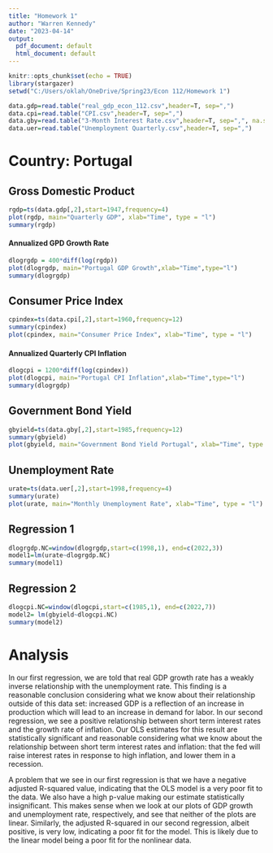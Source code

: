 ---
title: "Homework 1"
author: "Warren Kennedy"
date: "2023-04-14"
output:
  pdf_document: default
  html_document: default
---

```{r setup, include=FALSE, echo=FALSE}
knitr::opts_chunk$set(echo = TRUE)
library(stargazer)
setwd("C:/Users/oklah/OneDrive/Spring23/Econ 112/Homework 1")

data.gdp=read.table("real_gdp_econ_112.csv",header=T, sep=",")
data.cpi=read.table("CPI.csv",header=T, sep=",")
data.gby=read.table("3-Month Interest Rate.csv",header=T, sep=",", na.strings = ".")
data.uer=read.table("Unemployment Quarterly.csv",header=T, sep=",")

```

# **Country**: Portugal

## Gross Domestic Product

```{r, fig.align='center'}
rgdp=ts(data.gdp[,2],start=1947,frequency=4)
plot(rgdp, main="Quarterly GDP", xlab="Time", type = "l")
summary(rgdp)
```

#### Annualized GPD Growth Rate

```{r, fig.align='center'}
dlogrgdp = 400*diff(log(rgdp))
plot(dlogrgdp, main="Portugal GDP Growth",xlab="Time",type="l")
summary(dlogrgdp)
```

## Consumer Price Index

```{r, fig.align='center'}
cpindex=ts(data.cpi[,2],start=1960,frequency=12)
summary(cpindex)
plot(cpindex, main="Consumer Price Index", xlab="Time", type = "l")
```

#### Annualized Quarterly CPI Inflation

```{r, fig.align='center'}
dlogcpi = 1200*diff(log(cpindex))
plot(dlogcpi, main="Portugal CPI Inflation",xlab="Time",type="l")
summary(dlogrgdp)
```

## Government Bond Yield

```{r, fig.align='center'}
gbyield=ts(data.gby[,2],start=1985,frequency=12)
summary(gbyield)
plot(gbyield, main="Government Bond Yield Portugal", xlab="Time", type = "l")
```

## Unemployment Rate

```{r, fig.align='center'}
urate=ts(data.uer[,2],start=1998,frequency=4)
summary(urate)
plot(urate, main="Monthly Unemployment Rate", xlab="Time", type = "l")

```

## Regression 1

```{r, fig.align='center', results='asis'}
dlogrgdp.NC=window(dlogrgdp,start=c(1998,1), end=c(2022,3))
model1=lm(urate~dlogrgdp.NC)
summary(model1)
```

## Regression 2

```{r, fig.align='center', results='asis'}
dlogcpi.NC=window(dlogcpi,start=c(1985,1), end=c(2022,7))
model2= lm(gbyield~dlogcpi.NC)
summary(model2)
```

# Analysis
 
In our first regression, we are told that real GDP growth rate has a weakly inverse relationship with the unemployment rate. This finding is a reasonable conclusion considering what we know about their relationship outside of this data set: increased GDP is a reflection of an increase in production which will lead to an increase in demand for labor. In our second regression, we see a positive relationship between short term interest rates and the growth rate of inflation. Our OLS estimates for this result are statistically significant and reasonable considering what we know about the relationship between short term interest rates and inflation: that the fed will raise interest rates in response to high inflation, and lower them in a recession. 

A problem that we see in our first regression is that we have a negative  adjusted R-squared value, indicating that the OLS model is a very poor fit to the data. We also have a high p-value making our estimate statistically insignificant. This makes sense when we look at our plots of GDP growth and unemployment rate, respectively, and see that neither of the plots are linear.  Similarly, the adjusted R-squared in our second regression, albeit positive, is very low, indicating a poor fit for the model. This is likely due to the linear model being a poor fit for the nonlinear data. 
